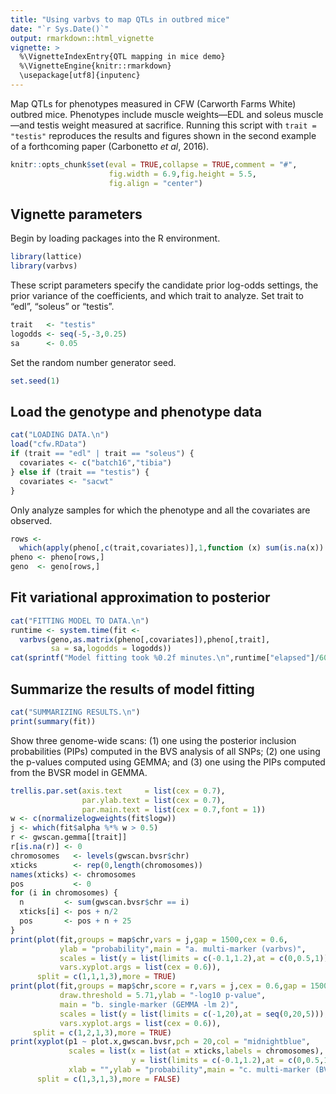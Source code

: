 ```yaml
---
title: "Using varbvs to map QTLs in outbred mice"
date: "`r Sys.Date()`"
output: rmarkdown::html_vignette
vignette: >
  %\VignetteIndexEntry{QTL mapping in mice demo}
  %\VignetteEngine{knitr::rmarkdown}
  \usepackage[utf8]{inputenc}
---
```


Map QTLs for phenotypes measured in CFW (Carworth Farms White)
outbred mice. Phenotypes include muscle weights---EDL and soleus
muscle---and testis weight measured at sacrifice. Running this
script with `trait = "testis"` reproduces the results and figures
shown in the second example of a forthcoming paper (Carbonetto 
*et al*, 2016).

```r
knitr::opts_chunk$set(eval = TRUE,collapse = TRUE,comment = "#",
                      fig.width = 6.9,fig.height = 5.5,
                      fig.align = "center")
```

## Vignette parameters

Begin by loading packages into the R environment.

```r
library(lattice)
library(varbvs)
```

These script parameters specify the candidate prior log-odds
settings, the prior variance of the coefficients, and which trait to
analyze. Set trait to "edl", "soleus" or "testis".

```r
trait   <- "testis"
logodds <- seq(-5,-3,0.25)
sa      <- 0.05
```

Set the random number generator seed.

```r
set.seed(1)
```

## Load the genotype and phenotype data

```r
cat("LOADING DATA.\n")
load("cfw.RData")
if (trait == "edl" | trait == "soleus") {
  covariates <- c("batch16","tibia")
} else if (trait == "testis") {
  covariates <- "sacwt"
}
```

Only analyze samples for which the phenotype and all the covariates
are observed.

```r
rows <-
  which(apply(pheno[,c(trait,covariates)],1,function (x) sum(is.na(x)) == 0))
pheno <- pheno[rows,]
geno  <- geno[rows,]
```

## Fit variational approximation to posterior

```r
cat("FITTING MODEL TO DATA.\n")
runtime <- system.time(fit <-
  varbvs(geno,as.matrix(pheno[,covariates]),pheno[,trait],
         sa = sa,logodds = logodds))
cat(sprintf("Model fitting took %0.2f minutes.\n",runtime["elapsed"]/60))
```

## Summarize the results of model fitting

```r
cat("SUMMARIZING RESULTS.\n")
print(summary(fit))
```

Show three genome-wide scans: (1) one using the posterior inclusion
probabilities (PIPs) computed in the BVS analysis of all SNPs; (2)
one using the p-values computed using GEMMA; and (3) one using the
PIPs computed from the BVSR model in GEMMA.

```r
trellis.par.set(axis.text     = list(cex = 0.7),
                par.ylab.text = list(cex = 0.7),
                par.main.text = list(cex = 0.7,font = 1))
w <- c(normalizelogweights(fit$logw))
j <- which(fit$alpha %*% w > 0.5)
r <- gwscan.gemma[[trait]]
r[is.na(r)] <- 0
chromosomes   <- levels(gwscan.bvsr$chr)
xticks        <- rep(0,length(chromosomes))
names(xticks) <- chromosomes
pos           <- 0
for (i in chromosomes) {
  n         <- sum(gwscan.bvsr$chr == i)
  xticks[i] <- pos + n/2
  pos       <- pos + n + 25
}
print(plot(fit,groups = map$chr,vars = j,gap = 1500,cex = 0.6,
           ylab = "probability",main = "a. multi-marker (varbvs)",
           scales = list(y = list(limits = c(-0.1,1.2),at = c(0,0.5,1))),
           vars.xyplot.args = list(cex = 0.6)),
      split = c(1,1,1,3),more = TRUE)
print(plot(fit,groups = map$chr,score = r,vars = j,cex = 0.6,gap = 1500,
           draw.threshold = 5.71,ylab = "-log10 p-value",
           main = "b. single-marker (GEMMA -lm 2)",
           scales = list(y = list(limits = c(-1,20),at = seq(0,20,5))),
           vars.xyplot.args = list(cex = 0.6)),
     split = c(1,2,1,3),more = TRUE)
print(xyplot(p1 ~ plot.x,gwscan.bvsr,pch = 20,col = "midnightblue",
             scales = list(x = list(at = xticks,labels = chromosomes),
                           y = list(limits = c(-0.1,1.2),at = c(0,0.5,1))),
             xlab = "",ylab = "probability",main = "c. multi-marker (BVSR)"),
      split = c(1,3,1,3),more = FALSE)
```
